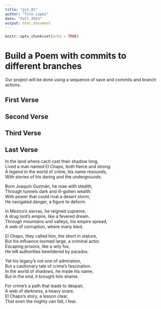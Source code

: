 ```yaml
---
title: "git_01"
author: "Tito Lopez"
date: "Fall 2023"
output: html_document
---
```


```r
knitr::opts_chunk$set(echo = TRUE)
```
# Build a Poem with commits to different branches
Our project will be done using a sequence of save and commits and branch actions.
<!-- Do not modify or change any text in "!--" bracketed areas such as this --- these are instructions to
you, if you change any of this the git program will notice it and compromise your git merging strategy !-->

## First Verse 
<!--Put the first five lines of a poem by Lewis Carrol in this section!-->

## Second Verse
<!--Put the first five lines of a poem by Robert Frost here!-->

## Third Verse
<!--Put the first two verses of The Walrus and the Carpenter here!-->

## Last Verse
<!--Put a short poem you created using chatGPT of 20 to 30 lines,here!-->

In the land where cacti cast their shadow long,  
Lived a man named El Chapo, both fierce and strong.  
A legend in the world of crime, his name resounds,  
With stories of his daring and the undergrounds.  

Born Joaquín Guzmán, he rose with stealth,  
Through tunnels dark and ill-gotten wealth.  
With power that could rival a desert storm,  
He navigated danger, a figure to deform.  

In Mexico's sierras, he reigned supreme,  
A drug lord's empire, like a fevered dream.  
Through mountains and valleys, his empire spread,  
A web of corruption, where many bled.  

El Chapo, they called him, the short in stature,  
But his influence loomed large, a criminal actor.  
Escaping prisons, like a wily fox,  
He left authorities bewildered by paradox.  

Yet his legacy's not one of admiration,  
But a cautionary tale of crime's fascination.  
In the world of shadows, he made his name,  
But in the end, it brought him shame.  

For crime's a path that leads to despair,  
A web of darkness, a heavy snare.  
El Chapo's story, a lesson clear,  
That even the mighty can fall, I fear.  